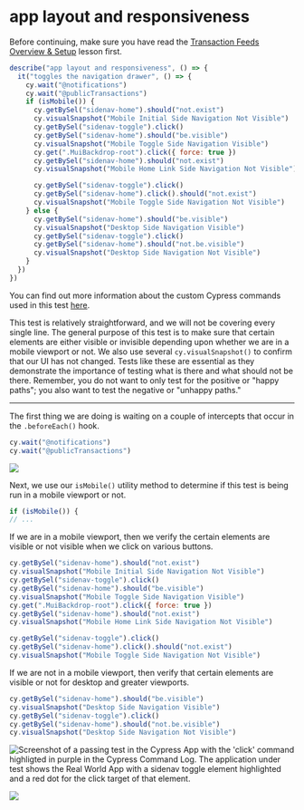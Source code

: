 # app layout and responsiveness

Before continuing, make sure you have read the [Transaction Feeds Overview & Setup](/real-world-examples/transaction-feeds-overview-and-setup) lesson first.

```js
describe("app layout and responsiveness", () => {
  it("toggles the navigation drawer", () => {
    cy.wait("@notifications")
    cy.wait("@publicTransactions")
    if (isMobile()) {
      cy.getBySel("sidenav-home").should("not.exist")
      cy.visualSnapshot("Mobile Initial Side Navigation Not Visible")
      cy.getBySel("sidenav-toggle").click()
      cy.getBySel("sidenav-home").should("be.visible")
      cy.visualSnapshot("Mobile Toggle Side Navigation Visible")
      cy.get(".MuiBackdrop-root").click({ force: true })
      cy.getBySel("sidenav-home").should("not.exist")
      cy.visualSnapshot("Mobile Home Link Side Navigation Not Visible")

      cy.getBySel("sidenav-toggle").click()
      cy.getBySel("sidenav-home").click().should("not.exist")
      cy.visualSnapshot("Mobile Toggle Side Navigation Not Visible")
    } else {
      cy.getBySel("sidenav-home").should("be.visible")
      cy.visualSnapshot("Desktop Side Navigation Visible")
      cy.getBySel("sidenav-toggle").click()
      cy.getBySel("sidenav-home").should("not.be.visible")
      cy.visualSnapshot("Desktop Side Navigation Not Visible")
    }
  })
})
```

You can find out more information about the custom Cypress commands used in this test [here](/real-world-examples/custom-cypress-commands).

This test is relatively straightforward, and we will not be covering every single line. The general purpose of this test is to make sure that certain elements are either visible or invisible depending upon whether we are in a mobile viewport or not.
We also use several `cy.visualSnapshot()` to confirm that our UI has not changed. Tests like these are essential as they demonstrate the importance of testing what is there and what should not be there.
Remember, you do not want to only test for the positive or "happy paths"; you also want to test the negative or "unhappy paths."

---

The first thing we are doing is waiting on a couple of intercepts that occur in the `.beforeEach()` hook.

```js
cy.wait("@notifications")
cy.wait("@publicTransactions")
```

![](/images/real-world-examples/transaction-feeds/app-layout-and-responsiveness/Screen_Shot_2021-09-16_at_9.29.28_AM.png)

Next, we use our `isMobile()` utility method to determine if this test is being run in a mobile viewport or not.

```js
if (isMobile()) {
// ...

```

If we are in a mobile viewport, then we verify the certain elements are visible or not visible when we click on various buttons.

```js
cy.getBySel("sidenav-home").should("not.exist")
cy.visualSnapshot("Mobile Initial Side Navigation Not Visible")
cy.getBySel("sidenav-toggle").click()
cy.getBySel("sidenav-home").should("be.visible")
cy.visualSnapshot("Mobile Toggle Side Navigation Visible")
cy.get(".MuiBackdrop-root").click({ force: true })
cy.getBySel("sidenav-home").should("not.exist")
cy.visualSnapshot("Mobile Home Link Side Navigation Not Visible")

cy.getBySel("sidenav-toggle").click()
cy.getBySel("sidenav-home").click().should("not.exist")
cy.visualSnapshot("Mobile Toggle Side Navigation Not Visible")
```

If we are not in a mobile viewport, then verify that certain elements are visible or not for desktop and greater viewports.

```js
cy.getBySel("sidenav-home").should("be.visible")
cy.visualSnapshot("Desktop Side Navigation Visible")
cy.getBySel("sidenav-toggle").click()
cy.getBySel("sidenav-home").should("not.be.visible")
cy.visualSnapshot("Desktop Side Navigation Not Visible")
```

![Screenshot of a passing test in the Cypress App with the 'click' command highligted in purple in the Cypress Command Log. The application under test shows the Real World App with a sidenav toggle element highlighted and a red dot for the click target of that element.](/images/real-world-examples/transaction-feeds/app-layout-and-responsiveness/Screen_Shot_2021-09-16_at_9.30.10_AM.png)

![](/images/real-world-examples/transaction-feeds/app-layout-and-responsiveness/Screen_Shot_2021-09-16_at_9.30.14_AM.png)
